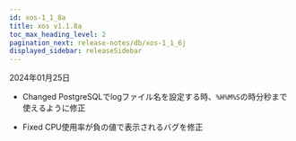 ```yaml
---
id: xos-1_1_8a
title: xos v1.1.8a
toc_max_heading_level: 2
pagination_next: release-notes/db/xos-1_1_6j
displayed_sidebar: releaseSidebar
---
```


2024年01月25日

-   <Status>Changed</Status> PostgreSQLでlogファイル名を設定する時、<code>%H%M%S</code>の時分秒まで使えるように修正

-   <Status>Fixed</Status> CPU使用率が負の値で表示されるバグを修正
